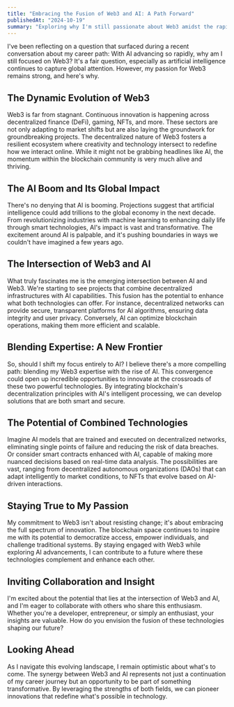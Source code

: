```yaml
---
title: "Embracing the Fusion of Web3 and AI: A Path Forward"
publishedAt: "2024-10-19"
summary: "Exploring why I'm still passionate about Web3 amidst the rapid advancement of AI, and how the convergence of these technologies could shape the future."
---
```


I've been reflecting on a question that surfaced during a recent conversation about my career path: With AI advancing so rapidly, why am I still focused on Web3? It's a fair question, especially as artificial intelligence continues to capture global attention. However, my passion for Web3 remains strong, and here's why.

## The Dynamic Evolution of Web3

Web3 is far from stagnant. Continuous innovation is happening across decentralized finance (DeFi), gaming, NFTs, and more. These sectors are not only adapting to market shifts but are also laying the groundwork for groundbreaking projects. The decentralized nature of Web3 fosters a resilient ecosystem where creativity and technology intersect to redefine how we interact online. While it might not be grabbing headlines like AI, the momentum within the blockchain community is very much alive and thriving.

## The AI Boom and Its Global Impact

There's no denying that AI is booming. Projections suggest that artificial intelligence could add trillions to the global economy in the next decade. From revolutionizing industries with machine learning to enhancing daily life through smart technologies, AI's impact is vast and transformative. The excitement around AI is palpable, and it's pushing boundaries in ways we couldn't have imagined a few years ago.

## The Intersection of Web3 and AI

What truly fascinates me is the emerging intersection between AI and Web3. We're starting to see projects that combine decentralized infrastructures with AI capabilities. This fusion has the potential to enhance what both technologies can offer. For instance, decentralized networks can provide secure, transparent platforms for AI algorithms, ensuring data integrity and user privacy. Conversely, AI can optimize blockchain operations, making them more efficient and scalable.

## Blending Expertise: A New Frontier

So, should I shift my focus entirely to AI? I believe there's a more compelling path: blending my Web3 expertise with the rise of AI. This convergence could open up incredible opportunities to innovate at the crossroads of these two powerful technologies. By integrating blockchain's decentralization principles with AI's intelligent processing, we can develop solutions that are both smart and secure.

## The Potential of Combined Technologies

Imagine AI models that are trained and executed on decentralized networks, eliminating single points of failure and reducing the risk of data breaches. Or consider smart contracts enhanced with AI, capable of making more nuanced decisions based on real-time data analysis. The possibilities are vast, ranging from decentralized autonomous organizations (DAOs) that can adapt intelligently to market conditions, to NFTs that evolve based on AI-driven interactions.

## Staying True to My Passion

My commitment to Web3 isn't about resisting change; it's about embracing the full spectrum of innovation. The blockchain space continues to inspire me with its potential to democratize access, empower individuals, and challenge traditional systems. By staying engaged with Web3 while exploring AI advancements, I can contribute to a future where these technologies complement and enhance each other.

## Inviting Collaboration and Insight

I'm excited about the potential that lies at the intersection of Web3 and AI, and I'm eager to collaborate with others who share this enthusiasm. Whether you're a developer, entrepreneur, or simply an enthusiast, your insights are valuable. How do you envision the fusion of these technologies shaping our future?

## Looking Ahead

As I navigate this evolving landscape, I remain optimistic about what's to come. The synergy between Web3 and AI represents not just a continuation of my career journey but an opportunity to be part of something transformative. By leveraging the strengths of both fields, we can pioneer innovations that redefine what's possible in technology.
